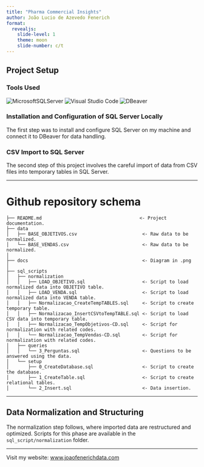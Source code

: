 ```yaml
---
title: "Pharma Commercial Insights"
author: João Lucio de Azevedo Fenerich
format: 
  revealjs:
    slide-level: 1
    theme: moon
    slide-number: c/t
---
```


## Project Setup

### Tools Used
![MicrosoftSQLServer](https://img.shields.io/badge/Microsoft%20SQL%20Server-CC2927.svg?style=for-the-badge&logo=Microsoft-SQL-Server&logoColor=white) ![Visual Studio Code](https://img.shields.io/badge/Visual%20Studio%20Code-007ACC.svg?style=for-the-badge&logo=Visual-Studio-Code&logoColor=white) ![DBeaver](https://img.shields.io/badge/DBeaver-382923.svg?style=for-the-badge&logo=DBeaver&logoColor=white)


### Installation and Configuration of SQL Server Locally

The first step was to install and configure SQL Server on my machine and connect it to DBeaver for data handling.

### CSV Import to SQL Server

The second step of this project involves the careful import of data from CSV files into temporary tables in SQL Server.

---

# Github repository schema

```
├── README.md                                    <- Project documentation.
├── data
│   ├── BASE_OBJETIVOS.csv                        <- Raw data to be normalized.
│   └── BASE_VENDAS.csv                           <- Raw data to be normalized.
│
├── docs                                          <- Diagram in .png
│
├── sql_scripts
│   ├── normalization
│   │   ├── LOAD_OBJETIVO.sql                     <- Script to load normalized data into OBJETIVO table.
│   │   ├── LOAD_VENDA.sql                        <- Script to load normalized data into VENDA table.
│   │   ├── Normalizacao_CreateTempTABLES.sql     <- Script to create temporary table.
│   │   ├── Normalizacao_InsertCSVtoTempTABLE.sql <- Script to load CSV data into temporary table.
│   │   ├── Normalizacao_TempObjetivos-CD.sql     <- Script for normalization with related codes.
│   │   └── Normalizacao_TempVendas-CD.sql        <- Script for normalization with related codes.
│   ├── queries
│   │   └── 3_Perguntas.sql                       <- Questions to be answered using the data.
│   └── setup
│       ├── 0_CreateDatabase.sql                  <- Script to create the database.
│       ├── 1_CreateTable.sql                     <- Script to create relational tables.
│       └── 2_Insert.sql                          <- Data insertion.
```

---

## Data Normalization and Structuring

The normalization step follows, where imported data are restructured and optimized. Scripts for this phase are available in the `sql_script/normalization` folder.

---


<footer>
<p align="left">Visit my website: <a href="http://www.joaofenerichdata.com">www.joaofenerichdata.com</a></p>
</footer>
